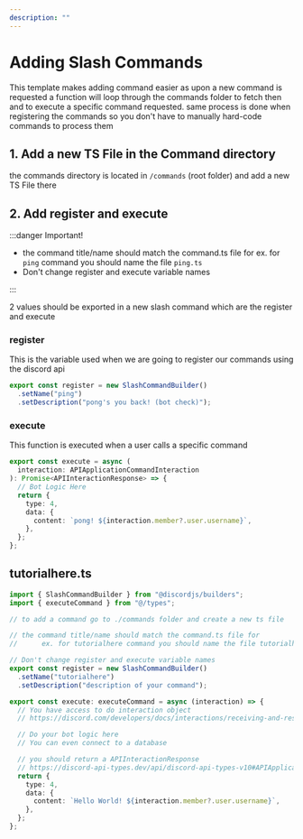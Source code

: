 ```yaml
---
description: ""
---
```


# Adding Slash Commands

This template makes adding command easier as upon a new command is requested a function will loop through the commands folder to fetch then and to execute a specific command requested. same process is done when registering the commands so you don't have to manually hard-code commands to process them

## 1. Add a new TS File in the Command directory

the commands directory is located in `/commands` (root folder) and add a new TS File there

## 2. Add register and execute

:::danger Important!

- the command title/name should match the command.ts file for ex. for `ping` command you should name the file `ping.ts`
- Don't change register and execute variable names

:::

2 values should be exported in a new slash command which are the register and execute

### register

This is the variable used when we are going to register our commands using the discord api

```js
export const register = new SlashCommandBuilder()
  .setName("ping")
  .setDescription("pong's you back! (bot check)");
```

### execute

This function is executed when a user calls a specific command

```ts
export const execute = async (
  interaction: APIApplicationCommandInteraction
): Promise<APIInteractionResponse> => {
  // Bot Logic Here
  return {
    type: 4,
    data: {
      content: `pong! ${interaction.member?.user.username}`,
    },
  };
};
```

## tutorialhere.ts

```ts
import { SlashCommandBuilder } from "@discordjs/builders";
import { executeCommand } from "@/types";

// to add a command go to ./commands folder and create a new ts file

// the command title/name should match the command.ts file for
//      ex. for tutorialhere command you should name the file tutorialhere.ts

// Don't change register and execute variable names
export const register = new SlashCommandBuilder()
  .setName("tutorialhere")
  .setDescription("description of your command");

export const execute: executeCommand = async (interaction) => {
  // You have access to do interaction object
  // https://discord.com/developers/docs/interactions/receiving-and-responding#interaction-object

  // Do your bot logic here
  // You can even connect to a database

  // you should return a APIInteractionResponse
  // https://discord-api-types.dev/api/discord-api-types-v10#APIApplicationCommandInteraction
  return {
    type: 4,
    data: {
      content: `Hello World! ${interaction.member?.user.username}`,
    },
  };
};
```
